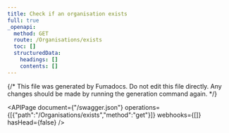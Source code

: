 ```yaml
---
title: Check if an organisation exists
full: true
_openapi:
  method: GET
  route: /Organisations/exists
  toc: []
  structuredData:
    headings: []
    contents: []
---
```


{/* This file was generated by Fumadocs.
Do not edit this file directly. Any changes should be made by running the generation command again. */}

<APIPage document={"/swagger.json"} operations={[{"path":"/Organisations/exists","method":"get"}]} webhooks={[]} hasHead={false} />